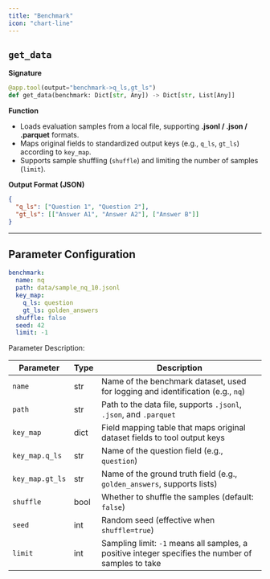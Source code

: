 ```yaml
---
title: "Benchmark"
icon: "chart-line"
---
```


## `get_data`

**Signature**  
```python
@app.tool(output="benchmark->q_ls,gt_ls")
def get_data(benchmark: Dict[str, Any]) -> Dict[str, List[Any]]
```

**Function**  
- Loads evaluation samples from a local file, supporting **.jsonl / .json / .parquet** formats.
- Maps original fields to standardized output keys (e.g., `q_ls`, `gt_ls`) according to `key_map`.
- Supports sample shuffling (`shuffle`) and limiting the number of samples (`limit`).

**Output Format (JSON)**  
```json
{
  "q_ls": ["Question 1", "Question 2"],
  "gt_ls": [["Answer A1", "Answer A2"], ["Answer B"]]
}
```


---

## Parameter Configuration

```yaml servers/benchmark/parameter.yaml icon="/images/yaml.svg"
benchmark:
  name: nq
  path: data/sample_nq_10.jsonl
  key_map:
    q_ls: question
    gt_ls: golden_answers
  shuffle: false
  seed: 42
  limit: -1
```

Parameter Description:

| Parameter | Type | Description |
|------------|------|-------------|
| `name` | str | Name of the benchmark dataset, used for logging and identification (e.g., `nq`) |
| `path` | str | Path to the data file, supports `.jsonl`, `.json`, and `.parquet` |
| `key_map` | dict | Field mapping table that maps original dataset fields to tool output keys |
| `key_map.q_ls` | str | Name of the question field (e.g., `question`) |
| `key_map.gt_ls` | str | Name of the ground truth field (e.g., `golden_answers`, supports lists) |
| `shuffle` | bool | Whether to shuffle the samples (default: `false`) |
| `seed` | int | Random seed (effective when `shuffle=true`) |
| `limit` | int | Sampling limit: `-1` means all samples, a positive integer specifies the number of samples to take |

